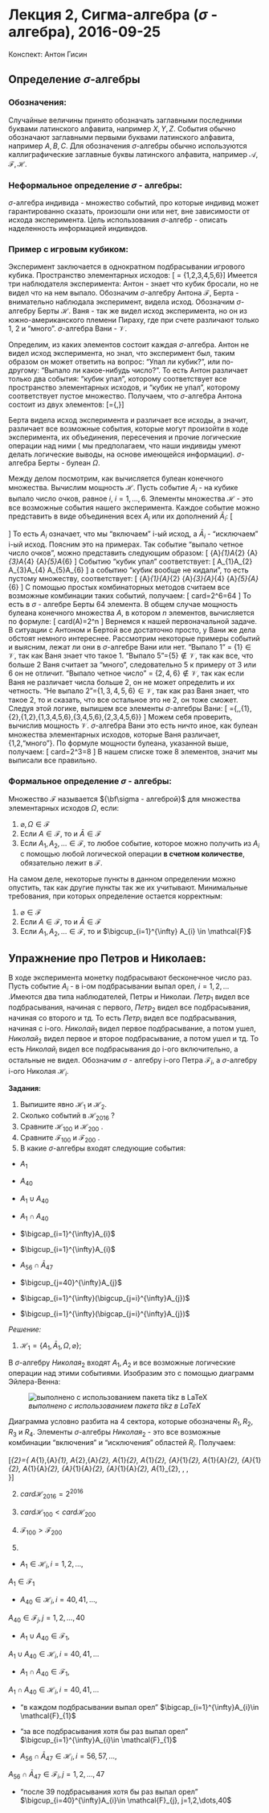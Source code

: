 # Лекция 2, Сигма-алгебра ($\sigma$ - алгебра), 2016-09-25

Конспект: Антон Гисин

## Определение $\sigma$-алгебры

### Обозначения:
Случайные величины принято обозначать заглавными последними буквами латинского алфавита,
например $X, Y, Z$. События обычно обозначают заглавными первыми буквами латинского алфавита,
например $A,B,C$. Для обозначения $\sigma$-алгебры обычно используются каллиграфические заглавные буквы латинского алфавита, например $\mathcal{A,F,H}$.

### Неформальное определение $\sigma$ - алгебры:
$\sigma$-алгебра индивида - множество событий, про которые индивид может гарантированно сказать, произошли они или нет, вне зависимости от исхода эксперимента.
Цель использования $\sigma$-алгебр - описать наделенность информацией индивидов.

### Пример с игровым кубиком:
Эксперимент заключается в однократном подбрасывании игрового кубика. Пространство элементарных исходов:
\[ \Omega = \{1,2,3,4,5,6\}\]
Имеется три наблюдателя эксперимента:
Антон - знает что кубик бросали, но не видел что на нем выпало.
Обозначим $\sigma$-алгебру Антона $\mathcal{F}$,
Берта - внимательно наблюдала эксперимент, видела исход. 
Обозначим $\sigma$-алгебру Берты $\mathcal{H}$.
Ваня - так же видел исход эксперимента, но он из южно-американского племени Пираху, где при счете различают только 1, 2 и "много".
$\sigma$-алгебра Вани - $\mathcal{V}$.

Определим, из каких элементов состоит каждая $\sigma$-алгебра.
Антон не видел исход эксперимента, но знал, что эксперимент был, таким образом он может ответить на вопрос: "Упал ли кубик?", или по-другому: "Выпало ли какое-нибудь число?". То есть Антон различает только два события: "кубик упал", которому соответствует все пространство элементарных исходов, и "кубик не упал", которому соответствует пустое множество. Получаем, что $\sigma$-алгебра Антона состоит из двух элементов:
\[\mathcal{F}=\{\varnothing,\Omega \}\]

Берта видела исход эксперимента и различает все исходы, а значит, различает все возможные события, которые могут произойти в ходе эксперимента, их объединения, пересечения и прочие логические операции над ними ( мы предполагаем, что наши индивиды умеют делать логические выводы, на основе имеющейся информации). 
$\sigma$-алгебра Берты - булеан $\Omega$.

Между делом посмотрим, как вычисляется булеан конечного множества. Вычислим мощность $\mathcal{H}$.
Пусть событие $A_{i}$ - на кубике выпало число очков, равное $i$, $i=1,\dots,6$.
Элементы множества $\mathcal{H}$ - это все возможные события нашего эксперимента. Каждое событие можно представить в виде объединения всех $A_{i}$ или их дополнений $\bar{A}_{i}$:
\[
\begin{bmatrix}
A_{1} \\
\bar{A}_{1}
\end{bmatrix}
\cup
\begin{bmatrix}
A_{2} \\
\bar{A}_{2}
\end{bmatrix}
\cup
\begin{bmatrix}
A_{3} \\
\bar{A}_{3}
\end{bmatrix}
\cup
\begin{bmatrix}
A_{4} \\
\bar{A}_{4}
\end{bmatrix}
\cup
\begin{bmatrix}
A_{5} \\
\bar{A}_{5}
\end{bmatrix}
\cup
\begin{bmatrix}
A_{6} \\
\bar{A}_{6}
\end{bmatrix}
\]
То есть $A_{i}$ означает, что мы "включаем" i-ый исход, а $\bar{A}_{i}$ - "исключаем" i-ый исход. Поясним это на примерах. Так событие "выпало четное число очков", можно представить следующим образом:
\[
\bar{A}_{1}\cup A_{2}
\cup \bar{A}_{3}\cup A_{4}
\cup \bar{A}_{5}\cup A_{6}
\]
Событию "кубик упал" соответствует:
\[
A_{1}\cup A_{2}
\cup A_{3}\cup A_{4}
\cup A_{5}\cup A_{6}
\]
а событию "кубик вообще не кидали", то есть пустому множеству, соответствует:
\[
\bar{A}_{1}\cup \bar{A}_{2}
\cup \bar{A}_{3}\cup \bar{A}_{4}
\cup \bar{A}_{5}\cup \bar{A}_{6}
\]
С помощью простых комбинаторных методов считаем все возможные комбинации таких событий, получаем:
\[ card\mathcal{H}=2^6=64 \]
То есть в $\sigma$ - алгебре Берты 64 элемента. В общем случае мощность булеана конечного множества $A$, 
в котором $n$ элементов, вычисляется по формуле:
\[ card\mathcal{P}(A)=2^n \]
Вернемся к нашей первоначальной задаче. В ситуации с Антоном и Бертой все достаточно просто, у Вани же дела обстоят немного интереснее. Рассмотрим некоторые примеры событий и выясним, лежат ли они в $\sigma$-алгебре Вани или нет.
"Выпало 1" = $\{1\}\in\mathcal{V}$, так как Ваня знает что такое 1.
"Выпало 5"=$\{5\}\notin\mathcal{V}$, так как все, что больше 2 Ваня считает за "много", следовательно 5 к примеру от 3 или 6 он не отличит.
"Выпало четное число" = $\{2,4,6\}\notin\mathcal{V}$, так как если Ваня не различает числа больше 2, он не может определить и их четность.
"Не выпало 2"=$\{1,3,4,5,6\}\in\mathcal{V}$, так как раз Ваня знает, что такое 2, то и сказать, что все остальное это не 2, он тоже сможет.
Следуя этой логике, выпишем все элементы $\sigma$-алгебры Вани:
\[ \mathcal{V}=\{\varnothing,\Omega,\{1\},\{2\},\{1,2\},\{1,3,4,5,6\},\{3,4,5,6\},\{2,3,4,5,6\}\} \]
Можем себя проверить, вычислив мощность $\mathcal{V}$. $\sigma$-алгебра Вани это есть ничто иное, как булеан множества элементарных исходов, которые Ваня различает, \{1,2,"много"\}. По формуле мощности булеана, указанной выше, получаем:
\[ card\mathcal{H}=2^3=8 \]
В нашем списке тоже 8 элементов, значит мы выписали все правильно.

### Формальное определение $\sigma$ - алгебры:
Множество $\mathcal{F}$ называется ${\bf\sigma - алгеброй}$ для множества элементарных исходов $\Omega$, если:

1) $\varnothing,\Omega \in \mathcal{F}$
2) Если $A \in \mathcal{F}$, то и $\bar{A} \in \mathcal{F}$
3) Если $A_{1}, A_{2},\dots \in \mathcal{F}$, то любое событие, которое можно получить из $A_{i}$ с помощью любой логической операции **в счетном количестве**, обязательно лежит в $\mathcal{F}$.

На самом деле, некоторые пункты в данном определении можно опустить, так как другие пункты так же их учитывают.
Минимальные требования, при которых определение остается корректным:

1) $\varnothing \in \mathcal{F}$
2) Если $A \in \mathcal{F}$, то и $\bar{A} \in \mathcal{F}$
3) Если $A_{1}, A_{2},\dots \in \mathcal{F}$, то и
$\bigcup_{i=1}^{\infty} A_{i} \in \mathcal{F}$

## Упражнение про Петров и Николаев:

В ходе эксперимента монетку подбрасывают бесконечное число раз.
Пусть событие $A_{i}$ - в i-ом подбрасывании выпал орел, $i=1,2,\dots$ .Имеются два типа наблюдателей, Петры и Николаи. 
$Петр_{1}$ видел все подбрасывания, начиная с первого, $Петр_{2}$ видел все подбрасывания, начиная со второго и тд. То есть $Петр_{i}$ видел все подбрасывания, начиная с i-ого. 
$Николай_{1}$ видел первое подбрасывание, а потом ушел, $Николай_{2}$ видел первое и второе подбрасывание, а потом ушел и тд. То есть $Николай_{i}$ видел все подбрасывания до i-ого включительно, а остальные не видел.
Обозначим $\sigma$ - алгебру i-ого Петра $\mathcal{F}_{i}$, а $\sigma$-алгебру i-ого Николая $\mathcal{H}_{i}$.

**Задания:**

1) Выпишите явно $\mathcal{H}_{1}$ и $\mathcal{H}_{2}$.
2) Сколько событий в $\mathcal{H}_{2016}$ ?
3) Сравните $\mathcal{H}_{100}$ и $\mathcal{H}_{200}$ .
4) Сравните $\mathcal{F}_{100}$ и $\mathcal{F}_{200}$ .
5) В какие $\sigma$-алгебры входят следующие события:
+ $A_{1}$
+ $A_{40}$
+ $A_{1} \cup A_{40}$
+ $A_{1} \cap A_{40}$

+ $\bigcap_{i=1}^{\infty}A_{i}$

+ $\bigcup_{i=1}^{\infty}A_{i}$

+ $A_{56}\cap \bar{A}_{47}$

+ $\bigcup_{j=40}^{\infty}A_{j}$

+ $\bigcap_{i=1}^{\infty}(\bigcup_{j=i}^{\infty}A_{j})$

+ $\bigcup_{i=1}^{\infty}(\bigcap_{j=i}^{\infty}A_{j})$

*Решение:*

1) $\mathcal{H}_{1}=\{A_{1},\bar{A}_{1},\Omega,\varnothing\}$;

В $\sigma$-алгебру $Николая_{2}$ входят $A_{1},{A}_{2}$ и все возможные логические операции над этими событиями.
Изобразим  это с помощью диаграмм Эйлера-Венна:

![*выполнено с использованием пакета tikz в LaTeX*](images/VennDiagramPar.PNG)

Диаграмма условно разбита на 4 сектора, которые обозначены $R_{1},R_{2},R_{3}$ и $R_{4}$. Элементы $\sigma$-алгебры $Николая_{2}$ - это все возможные комбинации "включения" и "исключения" областей $R_{i}$. Получаем:

\[\mathcal{H}_{2}=\{
A_{1},\bar{A}_{1},
A_{2},\bar{A}_{2},
A_{1}\cup{A}_{2},
A_{1}\cap{A}_{2},
\bar{A}_{1}\cup{A}_{2},
A_{1}\cup \bar{A}_{2},
\bar{A}_{1}\cap{A}_{2},
A_{1}\cap \bar{A}_{2},
\bar{A}_{1}\cup \bar{A}_{2},
\bar{A}_{1}\cap \bar{A}_{2},
A_{1}\Delta{A}_{2},
\overline{A_{1}\Delta{A}_{2}},
\Omega,\varnothing\
\}\]

2) $card\mathcal{H}_{2016}=2^{2016}$

3) $card\mathcal{H}_{100}<card\mathcal{H}_{200}$

4) $\mathcal{F}_{100}>\mathcal{F}_{200}$
5) 
+ $A_{1}\in \mathcal{H}_{i}, i=1,2,\dots$, 

$A_{1}\in \mathcal{F}_{1}$

+ $A_{40} \in \mathcal{H}_{i}, i=40,41,\dots$, 

$A_{40} \in \mathcal{F}_{j}, j=1,2,\dots,40$

+ $A_{1} \cup A_{40}\in \mathcal{F}_{1}$, 

$A_{1} \cup A_{40}\in \mathcal{H}_{i}, i=40,41,\dots$

+ $A_{1} \cap A_{40}\in \mathcal{F}_{1}$, 

$A_{1} \cap A_{40}\in \mathcal{H}_{i}, i=40,41,\dots$

+ "в каждом подбрасывании выпал орел" $\bigcap_{i=1}^{\infty}A_{i}\in \mathcal{F}_{1}$

+ "за все подбрасывания хотя бы раз выпал орел" $\bigcup_{i=1}^{\infty}A_{i}\in \mathcal{F}_{1}$

+ $A_{56}\cap \bar{A}_{47}\in \mathcal{H}_{i}, i=56,57,\dots$,

$A_{56}\cap \bar{A}_{47}\in \mathcal{F}_{i}, j=1,2,\dots,47$

+ "после 39 подбрасывания хотя бы раз выпал орел" $\bigcup_{i=40}^{\infty}A_{i}\in \mathcal{F}_{j}, j=1,2,\dots,40$


